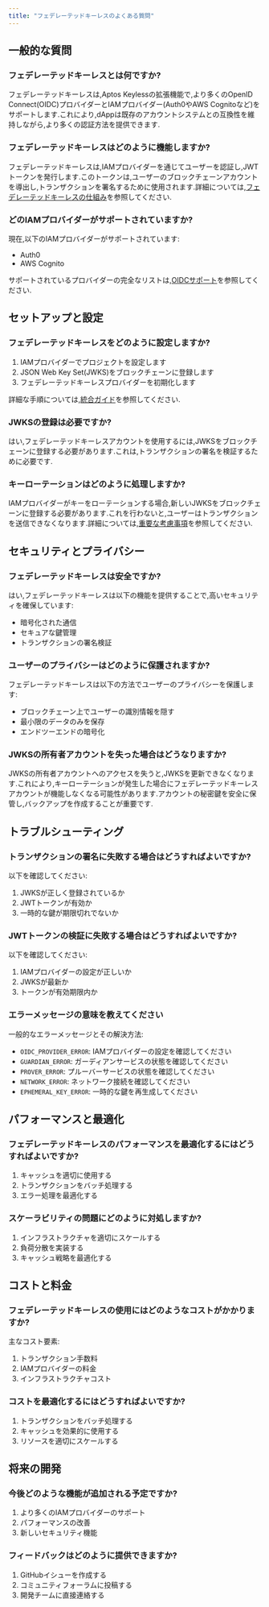 ```yaml
---
title: "フェデレーテッドキーレスのよくある質問"
---
```






## 一般的な質問

### フェデレーテッドキーレスとは何ですか?

フェデレーテッドキーレスは,Aptos Keylessの拡張機能で,より多くのOpenID Connect(OIDC)プロバイダーとIAMプロバイダー(Auth0やAWS Cognitoなど)をサポートします.これにより,dAppは既存のアカウントシステムとの互換性を維持しながら,より多くの認証方法を提供できます.

### フェデレーテッドキーレスはどのように機能しますか?

フェデレーテッドキーレスは,IAMプロバイダーを通じてユーザーを認証し,JWTトークンを発行します.このトークンは,ユーザーのブロックチェーンアカウントを導出し,トランザクションを署名するために使用されます.詳細については,[フェデレーテッドキーレスの仕組み](/ja/build/guides/aptos-keyless/federated-keyless/how-federated-keyless-works)を参照してください.

### どのIAMプロバイダーがサポートされていますか?

現在,以下のIAMプロバイダーがサポートされています:

- Auth0
- AWS Cognito

サポートされているプロバイダーの完全なリストは,[OIDCサポート](/ja/build/guides/aptos-keyless/oidc-support)を参照してください.

## セットアップと設定

### フェデレーテッドキーレスをどのように設定しますか?

1. IAMプロバイダーでプロジェクトを設定します
2. JSON Web Key Set(JWKS)をブロックチェーンに登録します
3. フェデレーテッドキーレスプロバイダーを初期化します

詳細な手順については,[統合ガイド](/ja/build/guides/aptos-keyless/federated-keyless/integration-guide)を参照してください.

### JWKSの登録は必要ですか?

はい,フェデレーテッドキーレスアカウントを使用するには,JWKSをブロックチェーンに登録する必要があります.これは,トランザクションの署名を検証するために必要です.

### キーローテーションはどのように処理しますか?

IAMプロバイダーがキーをローテーションする場合,新しいJWKSをブロックチェーンに登録する必要があります.これを行わないと,ユーザーはトランザクションを送信できなくなります.詳細については,[重要な考慮事項](/ja/build/guides/aptos-keyless/federated-keyless/key-considerations)を参照してください.

## セキュリティとプライバシー

### フェデレーテッドキーレスは安全ですか?

はい,フェデレーテッドキーレスは以下の機能を提供することで,高いセキュリティを確保しています:

- 暗号化された通信
- セキュアな鍵管理
- トランザクションの署名検証

### ユーザーのプライバシーはどのように保護されますか?

フェデレーテッドキーレスは以下の方法でユーザーのプライバシーを保護します:

- ブロックチェーン上でユーザーの識別情報を隠す
- 最小限のデータのみを保存
- エンドツーエンドの暗号化

### JWKSの所有者アカウントを失った場合はどうなりますか?

JWKSの所有者アカウントへのアクセスを失うと,JWKSを更新できなくなります.これにより,キーローテーションが発生した場合にフェデレーテッドキーレスアカウントが機能しなくなる可能性があります.アカウントの秘密鍵を安全に保管し,バックアップを作成することが重要です.

## トラブルシューティング

### トランザクションの署名に失敗する場合はどうすればよいですか?

以下を確認してください:

1. JWKSが正しく登録されているか
2. JWTトークンが有効か
3. 一時的な鍵が期限切れでないか

### JWTトークンの検証に失敗する場合はどうすればよいですか?

以下を確認してください:

1. IAMプロバイダーの設定が正しいか
2. JWKSが最新か
3. トークンが有効期限内か

### エラーメッセージの意味を教えてください

一般的なエラーメッセージとその解決方法:

- `OIDC_PROVIDER_ERROR`: IAMプロバイダーの設定を確認してください
- `GUARDIAN_ERROR`: ガーディアンサービスの状態を確認してください
- `PROVER_ERROR`: プルーバーサービスの状態を確認してください
- `NETWORK_ERROR`: ネットワーク接続を確認してください
- `EPHEMERAL_KEY_ERROR`: 一時的な鍵を再生成してください

## パフォーマンスと最適化

### フェデレーテッドキーレスのパフォーマンスを最適化するにはどうすればよいですか?

1. キャッシュを適切に使用する
2. トランザクションをバッチ処理する
3. エラー処理を最適化する

### スケーラビリティの問題にどのように対処しますか?

1. インフラストラクチャを適切にスケールする
2. 負荷分散を実装する
3. キャッシュ戦略を最適化する

## コストと料金

### フェデレーテッドキーレスの使用にはどのようなコストがかかりますか?

主なコスト要素:

1. トランザクション手数料
2. IAMプロバイダーの料金
3. インフラストラクチャコスト

### コストを最適化するにはどうすればよいですか?

1. トランザクションをバッチ処理する
2. キャッシュを効果的に使用する
3. リソースを適切にスケールする

## 将来の開発

### 今後どのような機能が追加される予定ですか?

1. より多くのIAMプロバイダーのサポート
2. パフォーマンスの改善
3. 新しいセキュリティ機能

### フィードバックはどのように提供できますか?

1. GitHubイシューを作成する
2. コミュニティフォーラムに投稿する
3. 開発チームに直接連絡する
